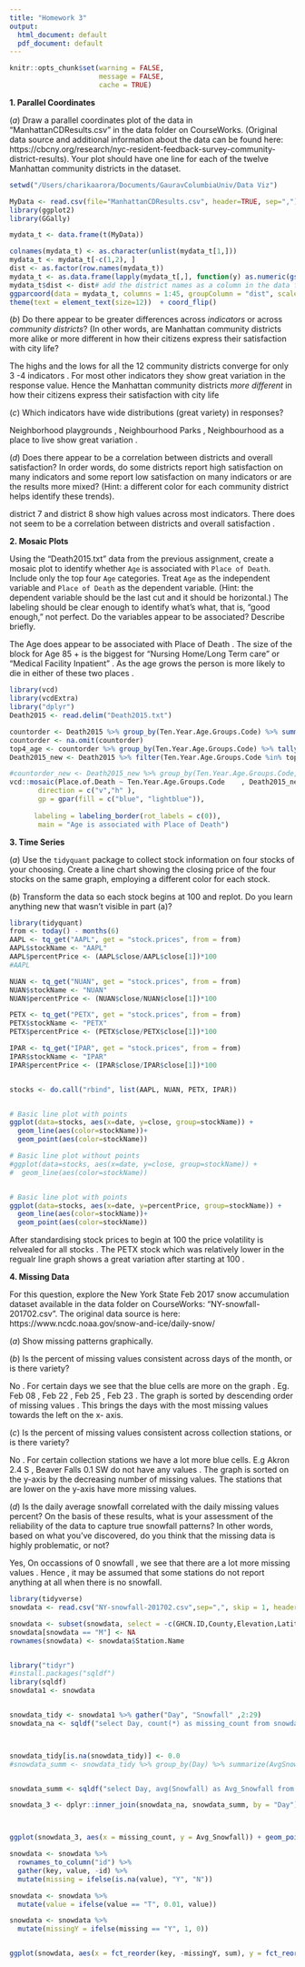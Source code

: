 ```yaml
---
title: "Homework 3"
output:
  html_document: default
  pdf_document: default
---
```


```r

knitr::opts_chunk$set(warning = FALSE,
                      message = FALSE, 
                      cache = TRUE)
```

**$1.$ Parallel Coordinates**

$(a)$ Draw a parallel coordinates plot of the data in "ManhattanCDResults.csv" in the data folder on CourseWorks. (Original data source and additional information about the data can be found here:  https://cbcny.org/research/nyc-resident-feedback-survey-community-district-results). Your plot should have one line for each of the twelve Manhattan community districts in the dataset. 

```r
setwd("/Users/charikaarora/Documents/GauravColumbiaUniv/Data Viz")
```

```r
MyData <- read.csv(file="ManhattanCDResults.csv", header=TRUE, sep=",")
library(ggplot2)
library(GGally)
```


```r

mydata_t <- data.frame(t(MyData))

colnames(mydata_t) <- as.character(unlist(mydata_t[1,]))
mydata_t <- mydata_t[-c(1,2), ] 
dist <- as.factor(row.names(mydata_t))
mydata_t <- as.data.frame(lapply(mydata_t[,], function(y) as.numeric(gsub("%", "", y)))) # convert % from string to numeric
mydata_t$dist <- dist# add the district names as a column in the data frame 
ggparcoord(data = mydata_t, columns = 1:45, groupColumn = "dist", scale = "globalminmax" ) +
theme(text = element_text(size=12))  + coord_flip()

```






$(b)$ Do there appear to be greater differences across *indicators* or across *community districts*? (In other words, are Manhattan community districts more alike or more different in how their citizens express their satisfaction with city life? 


The highs and the lows for all the 12 community districts converge for only 3 -4 indicators .  For most other  indicators they show great variation in the  response value. Hence the  Manhattan community districts *more different* in how their citizens express their satisfaction with city life

$(c)$ Which indicators have wide distributions (great variety) in responses?

Neighborhood playgrounds ,  Neighbourhood Parks  , Neighbourhood as a place to live  show great variation .

$(d)$ Does there appear to be a correlation between districts and overall satisfaction?  In order words, do some districts report high satisfaction on many indicators and some report low satisfaction on many indicators or are the results more mixed? (Hint: a different color for each community district helps identify these trends). 

district 7 and district 8 show high values across most indicators. There does not seem to be a correlation between districts and overall satisfaction . 

**$2.$ Mosaic Plots**

Using the "Death2015.txt" data from the previous assignment, create a mosaic plot to identify whether `Age` is associated with `Place of Death`. Include only the top four `Age` categories. Treat `Age` as the independent variable and `Place of Death` as the dependent variable. (Hint: the dependent variable should be the last cut and it should be horizontal.) The labeling should be clear enough to identify what's what, that is, "good enough," not perfect. Do the variables appear to be associated? Describe briefly.


The Age   does  appear to be  associated with Place of Death . The size of the block for Age 85 + is the biggest for "Nursing Home/Long Term care"  or "Medical Facility Inpatient" . As the age grows the person is more likely to die in either of these two places . 

```r

library(vcd)
library(vcdExtra)
library("dplyr")
Death2015 <- read.delim("Death2015.txt")

countorder <- Death2015 %>% group_by(Ten.Year.Age.Groups.Code) %>% summarize(count = sum(Deaths))
countorder <- na.omit(countorder)
top4_age <- countorder %>% group_by(Ten.Year.Age.Groups.Code) %>% tally(count) %>% top_n(4) # pick the top four groups by death 
Death2015_new <- Death2015 %>% filter(Ten.Year.Age.Groups.Code %in% top4_age$Ten.Year.Age.Groups.Code)

#countorder_new <- Death2015_new %>% group_by(Ten.Year.Age.Groups.Code,Place.of.Death ) %>% summarize(count = sum(Deaths))
vcd::mosaic(Place.of.Death ~ Ten.Year.Age.Groups.Code    , Death2015_new,
       direction = c("v","h" ),
       gp = gpar(fill = c("blue", "lightblue")),
       
      labeling = labeling_border(rot_labels = c(0)),
       main = "Age is associated with Place of Death")

```



**$3.$ Time Series**

$(a)$ Use the `tidyquant` package to collect stock information on four stocks of your choosing.  Create a line chart showing the closing price of the four stocks on the same graph, employing a different color for each stock.


$(b)$ Transform the data so each stock begins at 100 and replot. Do you learn anything new that wasn't visible in part (a)?


```r

library(tidyquant)
from <- today() - months(6)
AAPL <- tq_get("AAPL", get = "stock.prices", from = from)
AAPL$stockName <- "AAPL"
AAPL$percentPrice <- (AAPL$close/AAPL$close[1])*100
#AAPL

NUAN <- tq_get("NUAN", get = "stock.prices", from = from)
NUAN$stockName <- "NUAN"
NUAN$percentPrice <- (NUAN$close/NUAN$close[1])*100

PETX <- tq_get("PETX", get = "stock.prices", from = from)
PETX$stockName <- "PETX"
PETX$percentPrice <- (PETX$close/PETX$close[1])*100

IPAR <- tq_get("IPAR", get = "stock.prices", from = from)
IPAR$stockName <- "IPAR"
IPAR$percentPrice <- (IPAR$close/IPAR$close[1])*100


stocks <- do.call("rbind", list(AAPL, NUAN, PETX, IPAR))


# Basic line plot with points
ggplot(data=stocks, aes(x=date, y=close, group=stockName)) +
  geom_line(aes(color=stockName))+
  geom_point(aes(color=stockName))

# Basic line plot without points
#ggplot(data=stocks, aes(x=date, y=close, group=stockName)) +
#  geom_line(aes(color=stockName))


# Basic line plot with points
ggplot(data=stocks, aes(x=date, y=percentPrice, group=stockName)) +
  geom_line(aes(color=stockName))+
  geom_point(aes(color=stockName))

```

After standardising stock prices to begin at 100   the price volatility is relvealed for all stocks .  The PETX stock which was relatively lower in the regualr line graph shows a great variation after starting at 100 . 


**$4.$ Missing Data**

For this question, explore the New York State Feb 2017 snow accumulation dataset available in the data folder on CourseWorks: "NY-snowfall-201702.csv". The original data source is here: https://www.ncdc.noaa.gov/snow-and-ice/daily-snow/

$(a)$ Show missing patterns graphically.

$(b)$ Is the percent of missing values consistent across days of the month, or is there variety? 

No . For certain days we see that the blue cells are more on the graph . Eg. Feb 08 , Feb 22 , Feb 25 , Feb 23 . The graph is sorted by descending order of missing values . This brings the days with the most missing values towards the left on the x- axis.


$(c)$ Is the percent of missing values consistent across collection stations, or is there variety?

No . For certain collection stations we have a lot more blue cells. E.g Akron 2.4 S , Beaver Falls 0.1 SW do not have any values . The graph is sorted on the y-axis by the decreasing number  of missing values. The stations that are lower on the y-axis have more missing values. 

$(d)$ Is the daily average snowfall correlated with the daily missing values percent?  On the basis of these results, what is your assessment of the reliability of the data to capture true snowfall patterns? In other words, based on what you've discovered, do you think that the missing data is highly problematic, or not?

Yes, On occassions of 0 snowfall , we see that there are a lot more missing values .  Hence , it may be assumed that some stations do not report anything at all when there is no snowfall. 


```r

library(tidyverse)
snowdata <- read.csv("NY-snowfall-201702.csv",sep=",", skip = 1, header = TRUE)

snowdata <- subset(snowdata, select = -c(GHCN.ID,County,Elevation,Latitude,Longitude) )
snowdata[snowdata == "M"] <- NA
rownames(snowdata) <- snowdata$Station.Name



```


```r
library("tidyr")
#install.packages("sqldf")
library(sqldf)
snowdata1 <- snowdata


snowdata_tidy <- snowdata1 %>% gather("Day", "Snowfall" ,2:29)
snowdata_na <- sqldf("select Day, count(*) as missing_count from snowdata_tidy where Snowfall is null group by Day")



snowdata_tidy[is.na(snowdata_tidy)] <- 0.0
#snowdata_summ <- snowdata_tidy %>% group_by(Day) %>% summarize(AvgSnow = sum(Snowfall))


snowdata_summ <- sqldf("select Day, avg(Snowfall) as Avg_Snowfall from snowdata_tidy group by Day")

snowdata_3 <- dplyr::inner_join(snowdata_na, snowdata_summ, by = "Day")



ggplot(snowdata_3, aes(x = missing_count, y = Avg_Snowfall)) + geom_point()

```

```r
snowdata <- snowdata %>%
  rownames_to_column("id") %>%
  gather(key, value, -id) %>%
  mutate(missing = ifelse(is.na(value), "Y", "N"))

snowdata <- snowdata %>%
  mutate(value = ifelse(value == "T", 0.01, value))

snowdata <- snowdata %>%
  mutate(missingY = ifelse(missing == "Y", 1, 0))


ggplot(snowdata, aes(x = fct_reorder(key, -missingY, sum), y = fct_reorder(id, -missingY, sum), fill = missing)) + geom_tile(color = "black") + theme_minimal() +  theme(axis.text.x = element_text(angle = 90, hjust = 1))

```